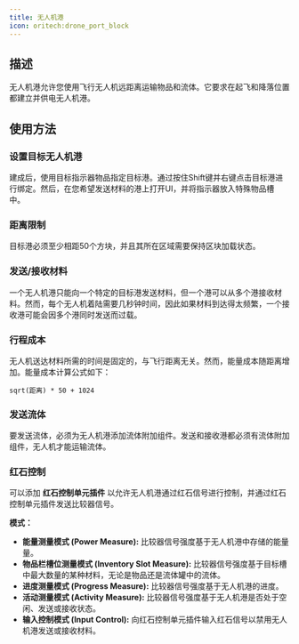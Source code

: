 ```yaml
---
title: 无人机港
icon: oritech:drone_port_block
---
```


<center>
<ModAsset location="oritech:drone_port_block" width={256} />
</center>

## 描述
无人机港允许您使用飞行无人机远距离运输物品和流体。它要求在起飞和降落位置都建立并供电无人机港。

## 使用方法
### 设置目标无人机港
建成后，使用目标指示器物品指定目标港。通过按住Shift键并右键点击目标港进行绑定。然后，在您希望发送材料的港上打开UI，并将指示器放入特殊物品槽中。

### 距离限制
目标港必须至少相距50个方块，并且其所在区域需要保持区块加载状态。

### 发送/接收材料
一个无人机港只能向一个特定的目标港发送材料，但一个港可以从多个港接收材料。然而，每个无人机着陆需要几秒钟时间，因此如果材料到达得太频繁，一个接收港可能会因多个港同时发送而过载。

### 行程成本
无人机送达材料所需的时间是固定的，与飞行距离无关。然而，能量成本随距离增加。能量成本计算公式如下：

`sqrt(距离) * 50 + 1024`

### 发送流体
要发送流体，必须为无人机港添加流体附加组件。发送和接收港都必须有流体附加组件，无人机才能运输流体。

### 红石控制
可以添加 **红石控制单元插件** 以允许无人机港通过红石信号进行控制，并通过红石控制单元插件发送比较器信号。

**模式：**
- **能量测量模式 (Power Measure):** 比较器信号强度基于无人机港中存储的能量量。
- **物品栏槽位测量模式 (Inventory Slot Measure):** 比较器信号强度基于目标槽中最大数量的某种材料，无论是物品还是流体罐中的流体。
- **进度测量模式 (Progress Measure):** 比较器信号强度基于无人机港的进度。
- **活动测量模式 (Activity Measure):** 比较器信号强度基于无人机港是否处于空闲、发送或接收状态。
- **输入控制模式 (Input Control):** 向红石控制单元插件输入红石信号以禁用无人机港发送或接收材料。


